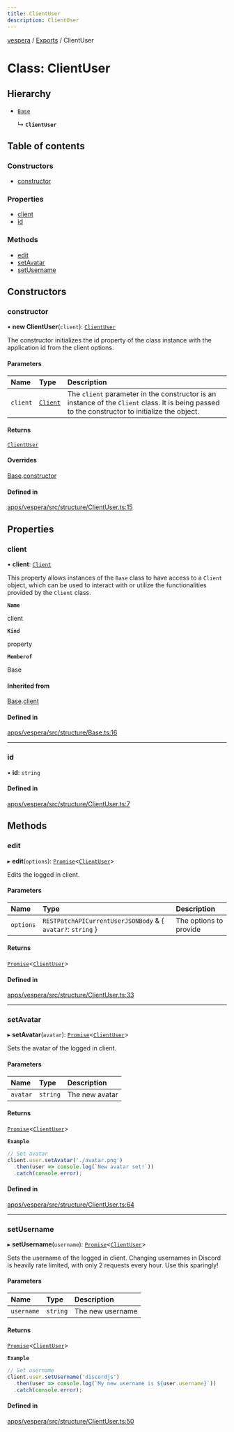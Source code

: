 ```yaml
---
title: ClientUser
description: ClientUser
---
```

[vespera](../README) / [Exports](../modules) / ClientUser

# Class: ClientUser

## Hierarchy

- [`Base`](Base)

  ↳ **`ClientUser`**

## Table of contents

### Constructors

- [constructor](ClientUser#constructor)

### Properties

- [client](ClientUser#client)
- [id](ClientUser#id)

### Methods

- [edit](ClientUser#edit)
- [setAvatar](ClientUser#setavatar)
- [setUsername](ClientUser#setusername)

## Constructors

### constructor

• **new ClientUser**(`client`): [`ClientUser`](ClientUser)

The constructor initializes the id property of the class instance with the application id from the
client options.

#### Parameters

| Name | Type | Description |
| :------ | :------ | :------ |
| `client` | [`Client`](Client) | The `client` parameter in the constructor is an instance of the `Client` class. It is being passed to the constructor to initialize the object. |

#### Returns

[`ClientUser`](ClientUser)

#### Overrides

[Base](Base).[constructor](Base#constructor)

#### Defined in

[apps/vespera/src/structure/ClientUser.ts:15](https://github.com/vesperadev/Vespera/blob/4ab3699/apps/vespera/src/structure/ClientUser.ts#L15)

## Properties

### client

• **client**: [`Client`](Client)

This property allows instances of the `Base` class to have access to a `Client` object, which can be used to interact
with or utilize the functionalities provided by the `Client` class.

**`Name`**

client

**`Kind`**

property

**`Memberof`**

Base

#### Inherited from

[Base](Base).[client](Base#client)

#### Defined in

[apps/vespera/src/structure/Base.ts:16](https://github.com/vesperadev/Vespera/blob/4ab3699/apps/vespera/src/structure/Base.ts#L16)

___

### id

• **id**: `string`

#### Defined in

[apps/vespera/src/structure/ClientUser.ts:7](https://github.com/vesperadev/Vespera/blob/4ab3699/apps/vespera/src/structure/ClientUser.ts#L7)

## Methods

### edit

▸ **edit**(`options`): [`Promise`]( https://developer.mozilla.org/docs/Web/JavaScript/Reference/Global_Objects/Promise )\<[`ClientUser`](ClientUser)\>

Edits the logged in client.

#### Parameters

| Name | Type | Description |
| :------ | :------ | :------ |
| `options` | `RESTPatchAPICurrentUserJSONBody` & \{ `avatar?`: `string`  } | The options to provide |

#### Returns

[`Promise`]( https://developer.mozilla.org/docs/Web/JavaScript/Reference/Global_Objects/Promise )\<[`ClientUser`](ClientUser)\>

#### Defined in

[apps/vespera/src/structure/ClientUser.ts:33](https://github.com/vesperadev/Vespera/blob/4ab3699/apps/vespera/src/structure/ClientUser.ts#L33)

___

### setAvatar

▸ **setAvatar**(`avatar`): [`Promise`]( https://developer.mozilla.org/docs/Web/JavaScript/Reference/Global_Objects/Promise )\<[`ClientUser`](ClientUser)\>

Sets the avatar of the logged in client.

#### Parameters

| Name | Type | Description |
| :------ | :------ | :------ |
| `avatar` | `string` | The new avatar |

#### Returns

[`Promise`]( https://developer.mozilla.org/docs/Web/JavaScript/Reference/Global_Objects/Promise )\<[`ClientUser`](ClientUser)\>

**`Example`**

```ts
// Set avatar
client.user.setAvatar('./avatar.png')
  .then(user => console.log(`New avatar set!`))
  .catch(console.error);
```

#### Defined in

[apps/vespera/src/structure/ClientUser.ts:64](https://github.com/vesperadev/Vespera/blob/4ab3699/apps/vespera/src/structure/ClientUser.ts#L64)

___

### setUsername

▸ **setUsername**(`username`): [`Promise`]( https://developer.mozilla.org/docs/Web/JavaScript/Reference/Global_Objects/Promise )\<[`ClientUser`](ClientUser)\>

Sets the username of the logged in client.
Changing usernames in Discord is heavily rate limited, with only 2 requests
every hour. Use this sparingly!

#### Parameters

| Name | Type | Description |
| :------ | :------ | :------ |
| `username` | `string` | The new username |

#### Returns

[`Promise`]( https://developer.mozilla.org/docs/Web/JavaScript/Reference/Global_Objects/Promise )\<[`ClientUser`](ClientUser)\>

**`Example`**

```ts
// Set username
client.user.setUsername('discordjs')
  .then(user => console.log(`My new username is ${user.username}`))
  .catch(console.error);
```

#### Defined in

[apps/vespera/src/structure/ClientUser.ts:50](https://github.com/vesperadev/Vespera/blob/4ab3699/apps/vespera/src/structure/ClientUser.ts#L50)

